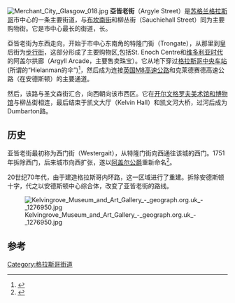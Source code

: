 {{Otheruses|亞皆老街 (消歧義)}}
[[File:Merchant_City,_Glasgow_018.jpg|thumb]]
'''亞皆老街'''（Argyle Street）是[[苏格兰|苏格兰]][[格拉斯哥|格拉斯哥]]市中心的一条主要街道，与[[布坎南街|布坎南街]]和柳丛街（Sauchiehall Street）同为主要购物街。它是市中心最长的街道，长{{convert|2.1|mi}}。

亞皆老街为东西走向，开始于市中心东南角的特隆门街（Trongate），从那里到皇后街为[[步行街|步行街]]，这部分形成了主要购物区,包括St. Enoch Centre和[[维多利亚时代|维多利亚时代]]的阿盖尔拱廊（Argyll Arcade，主要售卖珠宝）。它从地下穿过[[格拉斯哥中央车站|格拉斯哥中央车站]] (所谓的“Hielanman的伞”)<ref>{{cite web|title=Giro Bay and some other dodgy place-names in and around Glasgow|url=http://caledonianmercury.com/2011/03/09/giro-bay-and-some-other-dodgy-place-names-in-and-around-glasgow/0015016|publisher=Caledonian Mercury|accessdate=2013-10-08|author=Dave Hewitt|date=2011-03-09|deadurl=yes|archiveurl=https://web.archive.org/web/20150610194937/http://caledonianmercury.com/2011/03/09/giro-bay-and-some-other-dodgy-place-names-in-and-around-glasgow/0015016|archivedate=2015-06-10}}</ref>，然后成为连接[[英国M8高速公路|英国M8高速公路]]和克莱德赛德高速公路（在安德斯顿）的主要通道。

然后，该路与圣文森街汇合，向西朝向该市西区。它在[[开尔文格罗夫美术馆和博物馆|开尔文格罗夫美术馆和博物馆]]与柳丛街相连，最后结束于凯文大厅（Kelvin Hall）和凯文河大桥，过河后成为Dumbarton路。

==历史==
亚皆老街最初称为西门街（Westergait），从特隆门街向西通往该城的西门。1751年拆除西门，后来城市向西扩张，遂以[[阿盖尔公爵|阿盖尔公爵]]重新命名<ref>{{cite web|title=Mitchell Library, Glasgow Collection|url=http://www.theglasgowstory.com/image.php?inum=TGSA00649|publisher=TheGlasgowStory|accessdate=2013-10-08|archive-date=2006-11-11|archive-url=https://web.archive.org/web/20061111222800/http://www.theglasgowstory.com/image.php?inum=TGSA00649|dead-url=no}}</ref>。

20世纪70年代，由于建造格拉斯哥内环路，这一区域进行了重建。拆除安德斯顿十字，代之以安德斯顿中心综合体，改变了亚皆老街的路线。

[[File:Kelvingrove_Museum_and_Art_Gallery_-_geograph.org.uk_-_1276950.jpg|thumb]]

==参考==
{{reflist}}
{{coord|55.85851|N|4.25789|W|type:landmark_region:GB|display=title}}
[[Category:格拉斯哥街道|Category:格拉斯哥街道]]